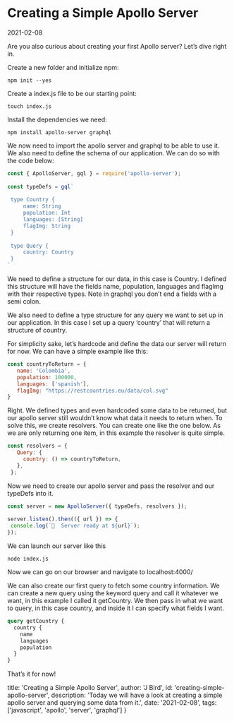
<Layout>

# Creating a Simple Apollo Server

<Date>2021-02-08</Date>

Are you also curious about creating your first Apollo server? Let’s dive right in.

Create a new folder and initialize npm:


```shell
npm init --yes
```

Create a index.js file to be our starting point:

```shell
touch index.js
```

Install the dependencies we need:

```shell
npm install apollo-server graphql
```

We now need to import the apollo server and graphql to be able to use it. We also need to define the schema of our application. We can do so with the code below:

```js
const { ApolloServer, gql } = require('apollo-server');
 
const typeDefs = gql`
 
 type Country {
     name: String
     population: Int
     languages: [String]
     flagImg: String
 }
 
 type Query {
     country: Country
 }
`
``` 

We need to define a structure for our data, in this case is Country. I defined this structure will have the fields name, population, languages and flagImg with their respective types. Note in graphql you don’t end a fields with a semi colon.

We also need to define a type structure for any query we want to set up in our application. In this case I set up a query ‘country’ that will return a structure of country.

For simplicity sake, let’s hardcode and define the data our server will return for now. We can have a simple example like this:

```js
const countryToReturn = {
   name: 'Colombia',
   population: 100000,
   languages: ['spanish'],
   flagImg: "https://restcountries.eu/data/col.svg"
}
```
 

Right. We defined types and even hardcoded some data to be returned, but our apollo server still wouldn’t know what data it needs to return when. To solve this, we create resolvers. You can create one like the one below. As we are only returning one item, in this example the resolver is quite simple.

```js
const resolvers = {
   Query: {
     country: () => countryToReturn,
   },
 };
 ```

Now we need to create our apollo server and pass the resolver and our typeDefs into it.

```js
const server = new ApolloServer({ typeDefs, resolvers });
 
server.listen().then(({ url }) => {
 console.log(`🚀  Server ready at ${url}`);
});
```

We can launch our server like this

```shell
node index.js
```

Now we can go on our browser and navigate to localhost:4000/

We can also create our first query to fetch some country information. We can create a new query using the keyword query and call it whatever we want, in this example I called it getCountry. We then pass in what we want to query, in this case country, and inside it I can specify what fields I want.


```graphql
query getCountry {
  country {
    name
    languages
    population
  }
}
```

That’s it for now!

</Layout>

  title: 'Creating a Simple Apollo Server',
  author: 'J Bird',
  id: 'creating-simple-apollo-server',
  description: 'Today we will have a look at creating a simple apollo server and querying some data from it.',
  date: '2021-02-08',
  tags: ['javascript', 'apollo', 'server', 'graphql']
}